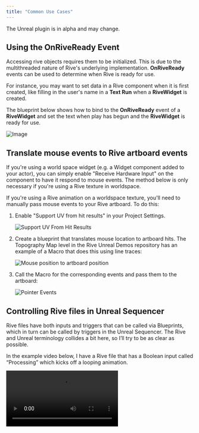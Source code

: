 ```yaml
---
title: "Common Use Cases"
---
```


<Note>
  The Unreal plugin is in alpha and may change.
</Note>

## Using the OnRiveReady Event

Accessing rive objects requires them to be initialized. This is due to the multithreaded nature of Rive's underlying implementation. **OnRiveReady** events can be used to determine when Rive is ready for use.

For instance, you may want to set data in a Rive component when it is first created, like filling in the user's name in a **Text Run** when a **RiveWidget** is created.

The blueprint below shows how to bind to the **OnRiveReady** event of a **RiveWidget** and set the text when play has begun and the **RiveWidget** is ready for use.

![Image](/images/game-runtimes/unreal/7bb2da03-269e-4e7d-844d-7dd69d05b0ed.webp)


## Translate mouse events to Rive artboard events

<Note>
  If you're using a world space widget (e.g. a Widget component added to your actor), you can simply enable "Receive Hardware Input" on the component to have it respond to mouse events. The method below is only necessary if you're using a Rive texture in worldspace.
</Note>

If you're using a Rive animation on a worldspace texture, you'll need to manually pass mouse events to your Rive artboard. To do this:

1. Enable "Support UV from hit results" in your Project Settings.

   ![Support UV From Hit Results](/images/unreal/supportuvs.png)
2. Create a blueprint that translates mouse location to artboard hits. The Topography Map level in the Rive Unreal Demos repository has an example of a Macro that does this using line traces:

   ![Mouse position to artboard position](/images/unreal/mousttoartboard.png)
3. Call the Macro for the corresponding events and pass them to the artboard:

   ![Pointer Events](/images/unreal/Screenshot2025-05-23113944.png)

## Controlling Rive files in Unreal Sequencer

Rive files have both inputs and triggers that can be called via Blueprints, which in turn can be called by triggers in the Unreal Sequencer. The Rive and Unreal terminology collides a bit here, so I’ll try to be as clear as possible.

<Steps>
  <Step title="In sequencer, add your RiveActor as a track.">

  </Step>
  <Step title="Move the timeline head to the location where you want to trigger an input or Rive trigger.">

  </Step>
  <Step title="Add a key.">

  </Step>
  <Step title="Right-click the key, select Properties and select “Create New Endpoint”. This will create a Blueprint node that will trigger whatever Blueprint action you like, including Rive actions.">

  </Step>
  <Step title="Open the Blueprint (double-click on Event) and add a Rive Set Bool Value node (be sure to uncheck “Context Sensitive” in the search box.">

  </Step>
  <Step title="The Rive Set Value nodes require an artboard as an input which can be derived from the Sequencer Event node. Add a Rive Get Artboard node and drag the target from the Sequencer Event node. A conversion node will be automatically added.">

  </Step>
  <Step title="Ensure the Blueprint’s “Call In Editor” box is checked.">

  </Step>
</Steps>

In the example video below, I have a Rive file that has a Boolean input called “Processing” which kicks off a looping animation.

<video controls className="w-full aspect-video" src="https://ucarecdn.com/22a368aa-5110-4b79-afa8-e244a3500e24/" />